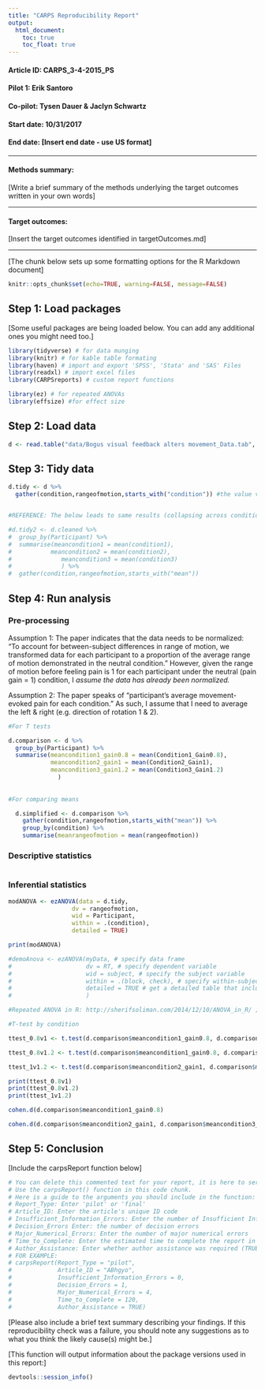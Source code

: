 ```yaml
---
title: "CARPS Reproducibility Report"
output:
  html_document:
    toc: true
    toc_float: true
---
```


#### Article ID: CARPS_3-4-2015_PS
#### Pilot 1: Erik Santoro
#### Co-pilot: Tysen Dauer & Jaclyn Schwartz
#### Start date: 10/31/2017
#### End date: [Insert end date - use US format]   

-------

#### Methods summary: 
[Write a brief summary of the methods underlying the target outcomes written in your own words]

------

#### Target outcomes: 
[Insert the target outcomes identified in targetOutcomes.md]  

------

[The chunk below sets up some formatting options for the R Markdown document]

```r
knitr::opts_chunk$set(echo=TRUE, warning=FALSE, message=FALSE)
```

## Step 1: Load packages

[Some useful packages are being loaded below. You can add any additional ones you might need too.]

```r
library(tidyverse) # for data munging
library(knitr) # for kable table formating
library(haven) # import and export 'SPSS', 'Stata' and 'SAS' Files
library(readxl) # import excel files
library(CARPSreports) # custom report functions
```

```r

library(ez) # for repeated ANOVAs
library(effsize) #for effect size
```


## Step 2: Load data

```r

d <- read.table("data/Bogus visual feedback alters movement_Data.tab", header=TRUE)

```

## Step 3: Tidy data

```r

d.tidy <- d %>%
  gather(condition,rangeofmotion,starts_with("condition")) #the value various condition columns contains are the range of motion


#REFERENCE: The below leads to same results (collapsing across conditions). FYI, there are 2 trials per condition, as participant looked to left & right. The below collapses across.

#d.tidy2 <- d.cleaned %>%
#  group_by(Participant) %>%
#  summarise(meancondition1 = mean(condition1),
#           meancondition2 = mean(condition2),
#              meancondition3 = mean(condition3)
#              ) %>%
#  gather(condition,rangeofmotion,starts_with("mean"))

```

## Step 4: Run analysis

### Pre-processing

Assumption 1: The paper indicates that the data needs to be normalized: "To account for between-subject differences in range of motion, we transformed data for each participant to a proportion of the average range of motion demonstrated in the neutral condition." However, given the range of motion before feeling pain is 1 for each participant under the neutral (pain gain = 1) condition, I *assume the data has already been normalized.*

Assumption 2: The paper speaks of "participant’s average movement-evoked pain for each condition." As such, I assume that I need to average the left & right (e.g. direction of rotation 1 & 2).

```r

#For T tests

d.comparison <- d %>%
  group_by(Participant) %>%
  summarise(meancondition1_gain0.8 = mean(Condition1_Gain0.8),
            meancondition2_gain1 = mean(Condition2_Gain1),
            meancondition3_gain1.2 = mean(Condition3_Gain1.2)
              )
  
  
#For comparing means

  d.simplified <- d.comparison %>%
    gather(condition,rangeofmotion,starts_with("mean")) %>%
    group_by(condition) %>%
    summarise(meanrangeofmotion = mean(rangeofmotion))

```

### Descriptive statistics

```r

```

### Inferential statistics

```r

modANOVA <- ezANOVA(data = d.tidy,
                  dv = rangeofmotion,
                  wid = Participant,
                  within = .(condition),
                  detailed = TRUE)

print(modANOVA)

#demoAnova <- ezANOVA(myData, # specify data frame
#                     dv = RT, # specify dependent variable 
#                     wid = subject, # specify the subject variable
#                     within = .(block, check), # specify within-subject variables
#                     detailed = TRUE # get a detailed table that includes SS
#                     )

#Repeated ANOVA in R: http://sherifsoliman.com/2014/12/10/ANOVA_in_R/ ; https://www.r-statistics.com/2010/04/repeated-measures-anova-with-r-tutorials/


```

```r

#T-test by condition

ttest_0.8v1 <- t.test(d.comparison$meancondition1_gain0.8, d.comparison$meancondition2_gain1, paired = TRUE)

ttest_0.8v1.2 <- t.test(d.comparison$meancondition1_gain0.8, d.comparison$meancondition3_gain1.2, paired = TRUE)

ttest_1v1.2 <- t.test(d.comparison$meancondition2_gain1, d.comparison$meancondition3_gain1.2, paired = TRUE)

print(ttest_0.8v1)
print(ttest_0.8v1.2)
print(ttest_1v1.2)

```


```r


cohen.d(d.comparison$meancondition1_gain0.8)

cohen.d(d.comparison$meancondition2_gain1, d.comparison$meancondition3_gain1.2)


```


## Step 5: Conclusion

[Include the carpsReport function below]

```r
# You can delete this commented text for your report, it is here to serve as a guide.
# Use the carpsReport() function in this code chunk.
# Here is a guide to the arguments you should include in the function:
# Report_Type: Enter 'pilot' or 'final'
# Article_ID: Enter the article's unique ID code
# Insufficient_Information_Errors: Enter the number of Insufficient Information Errors
# Decision_Errors Enter: the number of decision errors
# Major_Numerical_Errors: Enter the number of major numerical errors
# Time_to_Complete: Enter the estimated time to complete the report in minutes
# Author_Assistance: Enter whether author assistance was required (TRUE/FALSE)
# FOR EXAMPLE:
# carpsReport(Report_Type = "pilot", 
#             Article_ID = "ABhgyo", 
#             Insufficient_Information_Errors = 0, 
#             Decision_Errors = 1, 
#             Major_Numerical_Errors = 4, 
#             Time_to_Complete = 120, 
#             Author_Assistance = TRUE)
```

[Please also include a brief text summary describing your findings. If this reproducibility check was a failure, you should note any suggestions as to what you think the likely cause(s) might be.]

[This function will output information about the package versions used in this report:]

```r
devtools::session_info()
```
